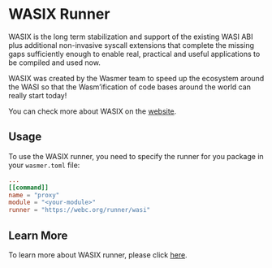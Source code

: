 # WASIX Runner

WASIX is the long term stabilization and support of the existing WASI ABI
plus additional non-invasive syscall extensions that complete the missing
gaps sufficiently enough to enable real, practical and useful applications to be compiled and used now.

WASIX was created by the Wasmer team to speed up the ecosystem around the WASI so that the Wasm’ification of code bases around the world can really start today!

You can check more about WASIX on the [website](https://wasix.org/).

## Usage

To use the WASIX runner, you need to specify the runner for you package in your `wasmer.toml` file:

```toml
...
[[command]]
name = "proxy"
module = "<your-module>"
runner = "https://webc.org/runner/wasi"
```

## Learn More

To learn more about WASIX runner, please click [here](https://docs.rs/webc/latest/webc/metadata/annotations/constant.WASI_RUNNER_URI.html).
